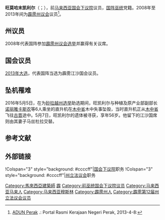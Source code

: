 {{noteTA|G1=melayu}}
{{马来语姓名|旺莫哈末凯利尔|旺阿末}}
{{Infobox Officeholder
|honorific-prefix = [[拿督|拿督]]
|name=旺凯利尔
|original_name= Wan Mohammad Khair-il Anuar bin Wan Ahmad
|honorific-suffix=
|image = Pic dato' wan.jpg
|image_wide  =
|constituency_MP = {{pc|江沙}}
|parliament= 马来西亚国会下议院
|term_start = {{pmd|13a}}
 |term_end = 2016年5月5日
|predecessor = [[拉菲达|拉菲达]]
 |successor= [[马丝杜拉|马丝杜拉]]
|constituency_AM2 = {{zyx|武吉章当}}议员
|assembly2  = 霹雳州议会
|term_start2= 2008年3月8日
|term_end2= 2013年4月3日
|predecessor2= 
 |successor2=[[马斯林山拉兹曼|马斯林山拉兹曼]]
 |majority2 = 
|birth_date = 1960年1月16日
|birth_place= {{Perak}}[[江沙|江沙]]
|death_date= {{dda|2016|5|5|1960|1|16}}
|death_place={{Sarawak}}[[木中省|木中省]]
|othername =
|nationality = {{MYS}}
|party = {{国阵}}<br>{{巫统}}
|otherparty = 
|sex = 男
|spouse = 马丝杜拉
|children=
|religion= [[伊斯兰教|伊斯兰教]]
|profession = 
|alma_mater= 
}}

'''旺莫哈末凯利尔'''（{{lang-ms|Wan Mohammad Khair-il Anuar bin Wan Ahmad}}；{{bd|1960年|1月16日|2016年|5月5日}}），前[[马来西亚|马来西亚]][[马来西亚下议院|国会下议院]]{{pc|江沙}}议员，[[国阵|国阵]][[巫统|巫统]]党籍。2008年至2013年间为[[霹雳州|霹雳]][[霹雳州议会|州议会]]{{zyx|武吉章当}}议员<ref>[http://www.perak.gov.my/index.php/kerajaan-negeri/adun-perak ADUN Perak] {{webarchive|url=https://web.archive.org/web/20130122011957/http://www.perak.gov.my/index.php/kerajaan-negeri/adun-perak |date=2013-01-22 }}.: Portal Rasmi Kerajaan Negeri Perak, 2013-4-8:</ref>。

==州议员==
2008年代表国阵参加[[2008年马来西亚大选|霹雳州议会选举]]并赢得有关议席。

==国会议员==
[[2013年马来西亚大选|2013年大选]]，代表国阵当选为霹雳江沙国会议员。

==坠机罹难==
2016年5月5日，在为[[2016年砂拉越州选举|砂拉越州选举]]助选期间，旺凯利尔与种植及原产业部副部长[[诺丽雅卡斯农|诺丽雅卡斯农]]等6人乘坐的直升机在[[木中省|木中省]]木中失事坠毁，当时直升机正从[[木中省|木中省]]飞往[[古晋|古晋]]途中。5月7日，旺凯利尔的遗体被寻获，享年56岁{{r|当今大马340641}}。他留下的江沙国席则由其妻子马丝杜拉交替。

==参考文献==
{{reflist|refs=
<ref name="当今大马340641">[https://www.malaysiakini.com/news/340641 第5具尸体证实是江沙议员：初步调查报告料一个月出炉]. ：[[当今大马|当今大马]]，2016-5-7</ref>
}}

==外部链接==
{{Portal box|马来西亚}}
{{start box}}
!Colspan="3" style="background: #ccccff"|{{MAS}}[[马来西亚下议院|国会下议院]]职务
{{S-before|[[拉菲达|拉菲达]]|[[国阵|国阵]][[巫统|巫统]]}}
{{S-title|{{pc|江沙}}议员|{{pmd|13a}}－2016年5月5日}}
{{S-after|马丝杜拉|[[国阵|国阵]][[巫统|巫统]]}}
!Colspan="3" style="background: #ccccff"|{{Perak}}[[霹雳州议会|州立法议会]]职务
{{S-before|[[阿末嘉法|阿末嘉法]]|[[国阵|国阵]][[巫统|巫统]]}}
{{S-title|{{zyx|武吉章当}}议员|{{pmd|12a}}－{{pmd|13b}}}}
{{S-after|[[马斯林山拉兹曼|马斯林山拉兹曼]]|[[国阵|国阵]][[巫统|巫统]]}}
{{end box}}
[[Category:馬來西亞建築師|Category:馬來西亞建築師]]
[[Category:馬來西亞第13屆國會議員|霹]]
[[Category:前巫统国会下议院议员|Category:前巫统国会下议院议员]]
[[Category:马来西亚马来人|Category:马来西亚马来人]]
[[Category:马来西亚穆斯林|Category:马来西亚穆斯林]]
[[Category:霹雳州人|Category:霹雳州人]]
[[Category:霹雳第12届州立法议会议员|Category:霹雳第12届州立法议会议员]]